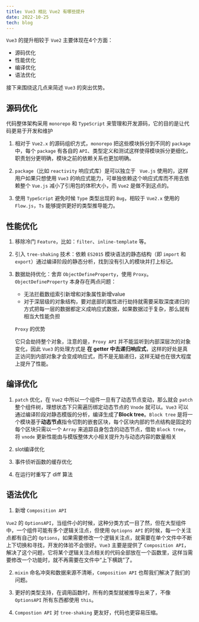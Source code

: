 ```yaml
---
title: Vue3 相比 Vue2 有哪些提升
date: 2022-10-25
tech: blog
---
```


`Vue3` 的提升相较于 `Vue2` 主要体现在4个方面：
- 源码优化
- 性能优化
- 编译优化
- 语法优化  

接下来围绕这几点来简述 `Vue3` 的突出优势。

## 源码优化

代码整体架构采用 `monorepo` 和 `TypeScript` 来管理和开发源码，它的目的是让代码更易于开发和维护

1. 相对于 `Vue2.x` 的源码组织方式，`monorepo` 把这些模块拆分到不同的 `package` 中，每个 `package` 有各自的 `API`、类型定义和测试这样使得模块拆分更细化，职责划分更明确，模块之前的依赖关系也更加明确。

2. `package`（比如 `reactivity` 响应式库）是可以独立于 ` Vue.js` 使用的，这样用户如果只想使用 `Vue3` 的响应式能力，可单独依赖这个响应式库而不用去依赖整个 `Vue.js` 减小了引用包的体积大小，而 `Vue2` 是做不到这点的。

3. 使用 `TypeScript` 避免时候 `Type` 类型出现的 `Bug`，相较于 `Vue2.x` 使用的 `Flow.js`，`Ts` 能够提供更好的类型推导能力。

## 性能优化

1. 移除冷门 `Feature`，比如：`filter`、`inline-template` 等。
2. 引入 `tree-shaking` 技术：依赖 `ES2015` 模块语法的静态结构（即 `import` 和 `export`）通过编译阶段的静态分析，找到没有引入的模块并打上标记。
3. 数据劫持优化：舍弃 `ObjectDefineProperty`，使用 `Proxy`。  
`ObjectDefineProperty` 本身存在两点问题：  
   - 无法拦截数组索引新增和对象属性新增value
   - 对于深层级的对象结构，要对底部的属性进行劫持就需要采取深度递归的方式把每一层的数据都定义成响应式数据，如果数据过于复杂，那么就有相当大性能负担

   `Proxy` 的优势   
   
   它只会劫持整个对象，注意的是，`Proxy API` 并不能监听到内部深层次的对象变化，因此 `Vue3` 的处理方式是 **在 getter 中去递归响应式**，这样的好处是真正访问到内部对象才会变成响应式，而不是无脑递归，这样无疑也在很大程度上提升了性能。

## 编译优化

1. `patch` 优化，在 `Vue2` 中所以一个组件一旦有了动态节点变动，那么就会 `patch` 整个组件树，理想状态下只需遍历绑定动态节点的 `Vnode` 就可以。`Vue3` 可以通过编译阶段对静态模版的分析，编译生成了**Block tree**。`Block tree` 是将一个模块基于**动态节点**指令切割的嵌套区块，每个区块内部的节点结构是固定的每个区块只需以一个 `Array` 来追踪自身包含的动态节点，借助 `Block tree`，将 `vnode` 更新性能由与模版整体大小相关提升为与动态内容的数量相关

2. slot编译优化
3. 事件侦听函数的缓存优化
4. 在运行时重写了 diff 算法

## 语法优化

1. 新增 `Composition API`  


`Vue2` 的 `OptionsAPI`，当组件小的时候，这种分类方式一目了然，但在大型组件中，一个组件可能有多个逻辑关注点，但使用 `Optiopns API` 的时候，每一个关注点都有自己的 `Options`，如果需要修改一个逻辑关注点，就需要在单个文件中不断上下切换和寻找，开发的体验不会很好。`Vue3` 主要是提供了 `Composition API`，解决了这个问题，它将某个逻辑关注点相关的代码全部放在一个函数里，这样当需要修改一个功能时，就不再需要在文件中“上下横跳”了。  

2. `mixin` 命名冲突和数据来源不清晰，`Composition API` 也帮我们解决了我们的问题。  

3. 更好的类型支持，在调用函数时，所有的类型就被推导出来了，不像 `OptionsAPI` 所有东西都使用 `this`。  

4. `Compostion API` 对 `tree-shaking` 更友好，代码也更容易压缩。  